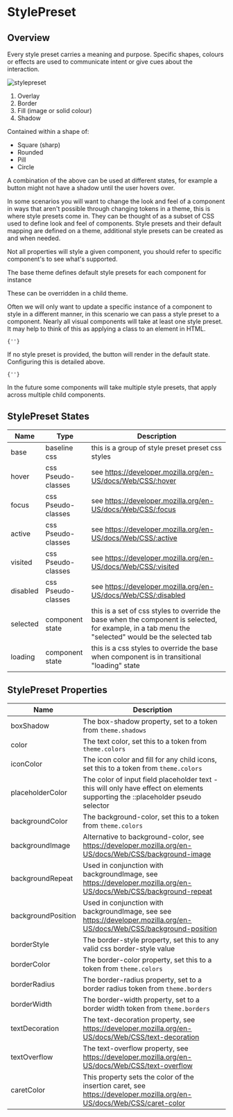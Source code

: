 

# StylePreset

## Overview

Every style preset carries a meaning and purpose. Specific shapes, colours or effects are used to communicate intent or give cues about the interaction.

<LegacyBlock marginBottom="sizing050" maxWidth="360px">
  <Image src="/static/examples/utils/style-preset.png" alt="stylepreset" />
</LegacyBlock>

1. Overlay
2. Border
3. Fill (image or solid colour)
4. Shadow

Contained within a shape of:

- Square (sharp)
- Rounded
- Pill
- Circle

A combination of the above can be used at different states, for example a button might not have a shadow until the user hovers over.

In some scenarios you will want to change the look and feel of a component in ways that aren't possible through changing tokens in a theme, this is where style presets come in.
They can be thought of as a subset of CSS used to define look and feel of components. Style presets and their default mapping are defined on a theme, additional style presets can be created as and when needed.

Not all properties will style a given component, you should refer to specific component's to see what's supported.

<CodeFromFile path="examples/utils/style-preset-example.tsx" />

The base theme defines default style presets for each component for instance

<CodeFromFile path="examples/utils/get-style-preset-from-theme.tsx" />

These can be overridden in a child theme.

Often we will only want to update a specific instance of a component to style in a different manner, in this scenario we can pass a style preset to a component.
Nearly all visual components will take at least one style preset. It may help to think of this as applying a class to an element in HTML.

<Code>{'<Paragraph stylePreset="interactivePrimary040" />'}</Code>

If no style preset is provided, the button will render in the default state. Configuring this is detailed above.

<Code>{'<Paragraph />'}</Code>

In the future some components will take multiple style presets, that apply across multiple child components.

## StylePreset States

| Name     | Type               | Description                                                                                                                                          |
| -------- | ------------------ | ---------------------------------------------------------------------------------------------------------------------------------------------------- |
| base     | baseline css       | this is a group of style preset preset css styles                                                                                                    |
| hover    | css Pseudo-classes | see https://developer.mozilla.org/en-US/docs/Web/CSS/:hover                                                                                          |
| focus    | css Pseudo-classes | see https://developer.mozilla.org/en-US/docs/Web/CSS/:focus                                                                                          |
| active   | css Pseudo-classes | see https://developer.mozilla.org/en-US/docs/Web/CSS/:active                                                                                         |
| visited  | css Pseudo-classes | see https://developer.mozilla.org/en-US/docs/Web/CSS/:visited                                                                                        |
| disabled | css Pseudo-classes | see https://developer.mozilla.org/en-US/docs/Web/CSS/:disabled                                                                                       |
| selected | component state    | this is a set of css styles to override the base when the component is selected, for example, in a tab menu the "selected" would be the selected tab |
| loading  | component state    | this is a css styles to override the base when component is in transitional "loading" state                                                          |

## StylePreset Properties

| Name               | Description                                                                                                                     |
| ------------------ | ------------------------------------------------------------------------------------------------------------------------------- |
| boxShadow          | The box-shadow property, set to a token from `theme.shadows`                                                                    |
| color              | The text color, set this to a token from `theme.colors`                                                                         |
| iconColor          | The icon color and fill for any child icons, set this to a token from `theme.colors`                                            |
| placeholderColor   | The color of input field placeholder text - this will only have effect on elements supporting the ::placeholder pseudo selector |
| backgroundColor    | The background-color, set this to a token from `theme.colors`                                                                   |
| backgroundImage    | Alternative to background-color, see https://developer.mozilla.org/en-US/docs/Web/CSS/background-image                          |
| backgroundRepeat   | Used in conjunction with backgroundImage, see https://developer.mozilla.org/en-US/docs/Web/CSS/background-repeat                |
| backgroundPosition | Used in conjunction with backgroundImage, see see https://developer.mozilla.org/en-US/docs/Web/CSS/background-position          |
| borderStyle        | The border-style property, set this to any valid css border-style value                                                         |
| borderColor        | The border-color property, set this to a token from `theme.colors`                                                              |
| borderRadius       | The border-radius property, set to a border radius token from `theme.borders`                                                   |
| borderWidth        | The border-width property, set to a border width token from `theme.borders`                                                     |
| textDecoration     | The text-decoration property, see https://developer.mozilla.org/en-US/docs/Web/CSS/text-decoration                              |
| textOverflow       | The text-overflow property, see https://developer.mozilla.org/en-US/docs/Web/CSS/text-overflow                                  |
| caretColor         | This property sets the color of the insertion caret, see https://developer.mozilla.org/en-US/docs/Web/CSS/caret-color           |
